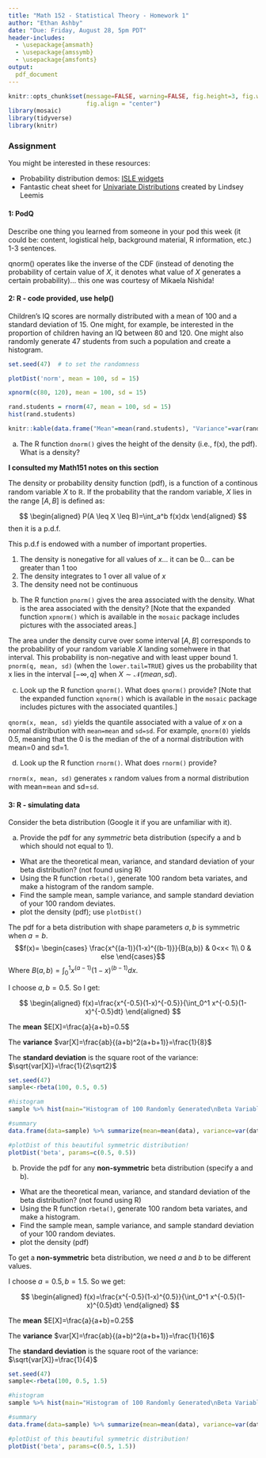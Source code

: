 ```yaml
---
title: "Math 152 - Statistical Theory - Homework 1"
author: "Ethan Ashby"
date: "Due: Friday, August 28, 5pm PDT"
header-includes:
  - \usepackage{amsmath}
  - \usepackage{amssymb}
  - \usepackage{amsfonts}
output: 
  pdf_document
---
```


```r
knitr::opts_chunk$set(message=FALSE, warning=FALSE, fig.height=3, fig.width=5, 
                      fig.align = "center")
library(mosaic)
library(tidyverse)
library(knitr)
```

### Assignment

You might be interested in these resources:

* Probability distribution demos: [ISLE widgets](http://www.stat.cmu.edu/isle/widgets.html)  
* Fantastic cheat sheet for [Univariate Distributions](http://www.math.wm.edu/~leemis/chart/UDR/UDR.html) created by Lindsey Leemis

#### 1:  PodQ
Describe one thing you learned from someone in your pod this week (it could be: content, logistical help, background material, R information, etc.)  1-3 sentences.

qnorm() operates like the inverse of the CDF (instead of denoting the probability of certain value of $X$, it denotes what value of $X$ generates a certain probability)... this one was courtesy of Mikaela Nishida!

#### 2: R - code provided, use help()

Children's IQ scores are normally distributed with a mean of 100 and a standard deviation of 15. One might, for example, be interested in the proportion of children having an IQ between 80 and 120.  One might also randomly generate 47 students from such a population and create a histogram.

```r
set.seed(47)  # to set the randomness

plotDist('norm', mean = 100, sd = 15)

xpnorm(c(80, 120), mean = 100, sd = 15)

rand.students = rnorm(47, mean = 100, sd = 15)
hist(rand.students)

knitr::kable(data.frame("Mean"=mean(rand.students), "Variance"=var(rand.students), "Standard Deviation"=sd(rand.students)))
```  

a. The R function `dnorm()` gives the height of the density (i.e., f(x), the pdf).  What is a density?  

**I consulted my Math151 notes on this section**

The density or probability density function (pdf), is a function of a continous random variable $X$ to $\mathbb{R}$. If the probability that the random variable, $X$ lies in the range $[A,B]$ is defined as:

$$
\begin{aligned}
P(A \leq X \leq B)=\int_a^b f(x)dx
\end{aligned}
$$
then it is a p.d.f.

This p.d.f is endowed with a number of important properties. 

1. The density is nonegative for all values of $x$... it can be 0... can be greater than 1 too
2. The density integrates to 1 over all value of $x$
3. The density need not be continuous

b. The R function `pnorm()` gives the area associated with the density.  What is the area associated with the density?  [Note that the expanded function `xpnorm()` which is available in the `mosaic` package includes pictures with the associated areas.]

The area under the density curve over some interval $[A,B]$ corresponds to the probability of your random variable $X$ landing somehwere in that interval. This probability is non-negative and with least upper bound 1. `pnorm(q, mean, sd)` (when the `lower.tail=TRUE`) gives us the probability that x lies in the interval $[-\infty, q]$ when $X \sim \mathcal{N}(mean,sd)$.

c. Look up the R function `qnorm()`.  What does `qnorm()` provide?  [Note that the expanded function `xqnorm()` which is available in the `mosaic` package includes pictures with the associated quantiles.]

`qnorm(x, mean, sd)` yields the quantile associated with a value of $x$ on a normal distribution with `mean=mean` and `sd=sd`. For example, `qnorm(0)` yields 0.5, meaning that the 0 is the median of the of a normal distribution with mean=0 and sd=1. 

d. Look up the R function `rnorm()`.  What does `rnorm()` provide? 

`rnorm(x, mean, sd)` generates `x` random values from a normal distribution with mean=`mean` and sd=`sd`.


#### 3: R - simulating data

Consider the beta distribution (Google it if you are unfamiliar with it).  

a.  Provide the pdf for any *symmetric* beta distribution (specify a and b which should not equal to 1).
* What are the theoretical mean, variance, and standard deviation of your beta distribution? (not found using R)
* Using the R function `rbeta()`, generate 100 random beta variates, and make a histogram of the random sample. 
* Find the sample mean, sample variance, and sample standard deviation of your 100 random deviates.
* plot the density (pdf); use `plotDist()`

The pdf for a beta distribution with shape parameters $a,b$ is symmetric when $a=b$.
$$f(x)=
\begin{cases} 
      \frac{x^{(a-1)}(1-x)^{(b-1)}}{B(a,b)}  & 0<x< 1\\
      0 & else
 \end{cases}$$
Where $B(a,b)=\int_0^1x^{(a-1)}(1-x)^{(b-1)}dx$.

I choose $a,b=0.5$. So I get:

$$
\begin{aligned}
f(x)=\frac{x^{-0.5}(1-x)^{-0.5}}{\int_0^1 x^{-0.5}(1-x)^{-0.5}dt}
\end{aligned}
$$

The **mean** $E[X]=\frac{a}{a+b}=0.5$

The **variance** $var[X]=\frac{ab}{(a+b)^2(a+b+1)}=\frac{1}{8}$

The **standard deviation** is the square root of the variance: $\sqrt{var[X]}=\frac{1}{2\sqrt2}$

```r
set.seed(47)
sample<-rbeta(100, 0.5, 0.5)

#histogram
sample %>% hist(main="Histogram of 100 Randomly Generated\nBeta Variables with a,b=0.5", cex.main=1)

#summary
data.frame(data=sample) %>% summarize(mean=mean(data), variance=var(data), sd=sd(data))

#plotDist of this beautiful symmetric distribution!
plotDist('beta', params=c(0.5, 0.5))
```

b. Provide the pdf for any **non-symmetric** beta distribution (specify a and b).    

* What are the theoretical mean, variance, and standard deviation of the beta distribution?  (not found using R)
* Using the R function `rbeta()`, generate 100 random beta variates, and make a histogram.
* Find the sample mean, sample variance, and sample standard deviation of your 100 random deviates.
* plot the density (pdf)

To get a **non-symmetric** beta distribution, we need $a$ and $b$ to be different values.

I choose $a=0.5, b=1.5$. So we get:

$$
\begin{aligned}
f(x)=\frac{x^{-0.5}(1-x)^{0.5}}{\int_0^1 x^{-0.5}(1-x)^{0.5}dt}
\end{aligned}
$$

The **mean** $E[X]=\frac{a}{a+b}=0.25$

The **variance** $var[X]=\frac{ab}{(a+b)^2(a+b+1)}=\frac{1}{16}$

The **standard deviation** is the square root of the variance: $\sqrt{var[X]}=\frac{1}{4}$

```r
set.seed(47)
sample<-rbeta(100, 0.5, 1.5)

#histogram
sample %>% hist(main="Histogram of 100 Randomly Generated\nBeta Variables with a=0.5, b=1.5", cex.main=1)

#summary
data.frame(data=sample) %>% summarize(mean=mean(data), variance=var(data), sd=sd(data))

#plotDist of this beautiful symmetric distribution!
plotDist('beta', params=c(0.5, 1.5))
```
